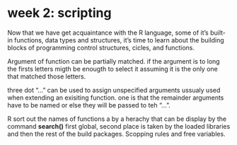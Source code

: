 
# week 2: scripting 
Now that we have get acquaintance with the R language, some of it's built-in functions, data types and structures, it's time to learn about the building blocks of programming control structures, cicles, and functions.

Argument of function can be partially matched. if the argument is to long the firsts letters migth be enougth to select it assuming it is the only one that matched those letters. 

three dot "..." can be used to assign unspecified arguments ussualy used when extending an exisiting function. one is that the remainder arguments have to be named or else they will be passed to teh "...".

R sort out the names of functions a by a herachy that can be display by the command __search()__ first global, second place is taken by the loaded libraries and then the rest of the build packages. Scopping rules and free variables.
 






